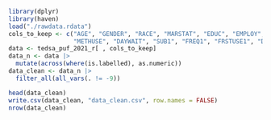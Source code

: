 ```r
library(dplyr)
library(haven)
load("./rawdata.rdata")
cols_to_keep <- c("AGE", "GENDER", "RACE", "MARSTAT", "EDUC", "EMPLOY", "LIVARAG", "SERVICES", 
                  "METHUSE", "DAYWAIT", "SUB1", "FREQ1", "FRSTUSE1", "DSMCRIT")
data <- tedsa_puf_2021_r[ , cols_to_keep]
data_n <- data |>
  mutate(across(where(is.labelled), as.numeric))
data_clean <- data_n |>
  filter_all(all_vars(. != -9)) 

head(data_clean)
write.csv(data_clean, "data_clean.csv", row.names = FALSE)
nrow(data_clean)
```

